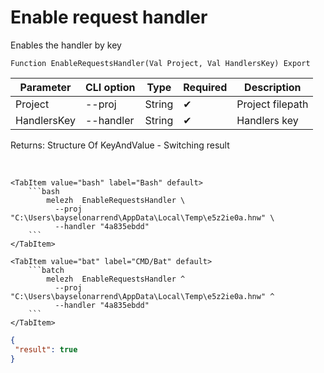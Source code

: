 ﻿---
sidebar_position: 7
description: Enable request handler and other functions to work with Melezh in the Open Integration Package, a free open-source integration library for 1C:Enterprise 8, OneScript and CLI
keywords: [1C, 1С, 1С:Enterprise, 1С:Enterprise 8.3, API, Integration, Services, Exchange, OneScript, CLI]
---


# Enable request handler
 Enables the handler by key



`Function EnableRequestsHandler(Val Project, Val HandlersKey) Export`

  | Parameter | CLI option | Type | Required | Description |
  |-|-|-|-|-|
  | Project | --proj | String | &#x2714; | Project filepath |
  | HandlersKey | --handler | String | &#x2714; | Handlers key |

  
  Returns:  Structure Of KeyAndValue - Switching result

<br/>



 

 <Tabs>
  
    <TabItem value="bash" label="Bash" default>
        ```bash
            melezh  EnableRequestsHandler \
              --proj "C:\Users\bayselonarrend\AppData\Local\Temp\e5z2ie0a.hnw" \
              --handler "4a835ebdd"
        ```
    </TabItem>
  
    <TabItem value="bat" label="CMD/Bat" default>
        ```batch
            melezh  EnableRequestsHandler ^
              --proj "C:\Users\bayselonarrend\AppData\Local\Temp\e5z2ie0a.hnw" ^
              --handler "4a835ebdd"
        ```
    </TabItem>
</Tabs>

```json title="Result"
{
 "result": true
}
```
